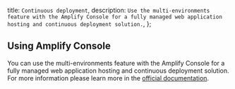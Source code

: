   title: `Continuous deployment`,
  description: `Use the multi-environments feature with the Amplify Console for a fully managed web application hosting and continuous deployment solution.`,
};

## Using Amplify Console

You can use the multi-environments feature with the Amplify Console for a fully managed web application hosting and continuous deployment solution. For more information please learn more in the [official documentation](https://docs.aws.amazon.com/amplify/latest/userguide/multi-environments.html).
